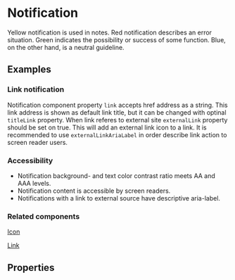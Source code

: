 
<Meta title="Notification" component={NotificationComponent} />

# Notification

Yellow notification is used in notes. Red notification describes an error situation. Green indicates the possibility or success of some function. Blue, on the other hand, is a neutral guideline.

## Examples

<Canvas>
	<Story id="components-notication--all-variants"></Story>
</Canvas>

### Link notification

Notification component property `link` accepts href address as a string. This link address is shown as default link title, but it can be changed with optinal `titleLink` property. When link referes to external site `externalLink` property should be set on true. This will add an external link icon to a link. It is recommended to use `externalLinkAriaLabel` in order describe link action to screen reader users.

<Canvas>
	<Story id="components-notication--link-notification"></Story>
</Canvas>

### Accessibility

- Notification background- and text color contrast ratio meets AA and AAA levels.
- Notification content is accessible by screen readers.
- Notifications with a link to external source have descriptive aria-label.

### Related components

[Icon](/docs/components-icon--icon)

[Link](/docs/components-link--link)

## Properties

<ArgsTable of={NotificationComponent} />
